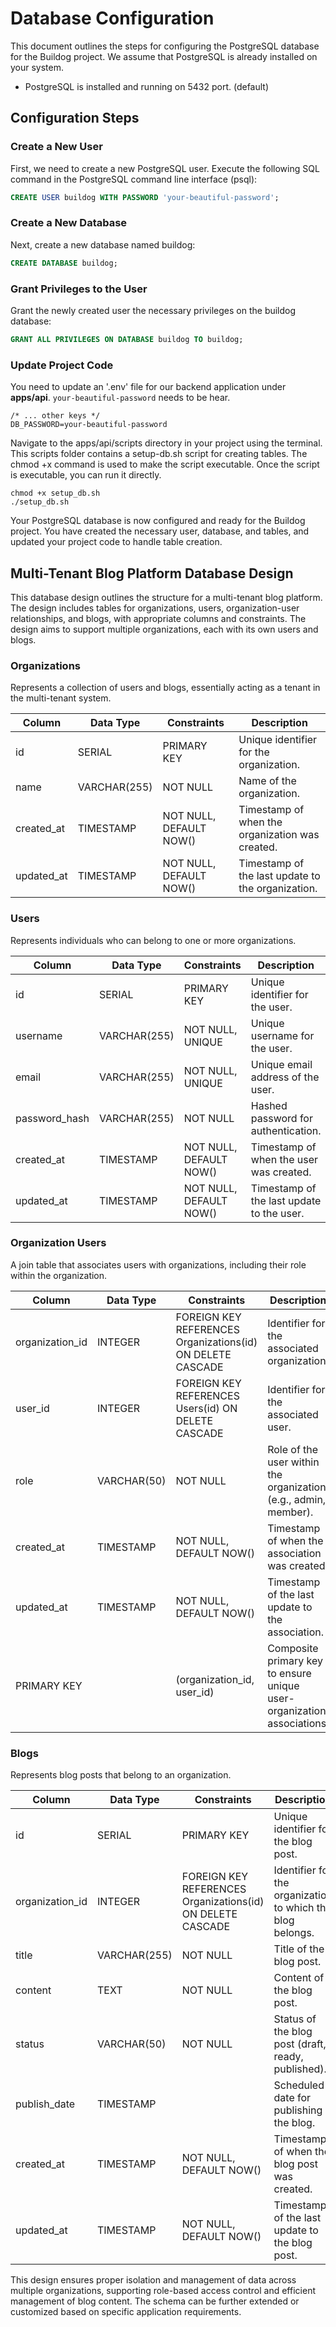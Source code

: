 # Database Configuration

This document outlines the steps for configuring the PostgreSQL database for the Buildog project. We assume that PostgreSQL is already installed on your system.

- PostgreSQL is installed and running on 5432 port. (default)

## Configuration Steps

### Create a New User

First, we need to create a new PostgreSQL user. Execute the following SQL command in the PostgreSQL command line interface (psql):

```sql
CREATE USER buildog WITH PASSWORD 'your-beautiful-password';
```

### Create a New Database

Next, create a new database named buildog:
```sql
CREATE DATABASE buildog;
```

### Grant Privileges to the User

Grant the newly created user the necessary privileges on the buildog database:
```sql
GRANT ALL PRIVILEGES ON DATABASE buildog TO buildog;
```

### Update Project Code

You need to update an '.env' file for our backend application under **apps/api**. `your-beautiful-password` needs to be hear.

```env
/* ... other keys */
DB_PASSWORD=your-beautiful-password
```


Navigate to the apps/api/scripts directory in your project using the terminal. This scripts folder contains a setup-db.sh script for creating tables. The chmod +x command is used to make the script executable. Once the script is executable, you can run it directly.
```
chmod +x setup_db.sh
./setup_db.sh
```

Your PostgreSQL database is now configured and ready for the Buildog project. You have created the necessary user, database, and tables, and updated your project code to handle table creation.

## Multi-Tenant Blog Platform Database Design

This database design outlines the structure for a multi-tenant blog platform. The design includes tables for organizations, users, organization-user relationships, and blogs, with appropriate columns and constraints. The design aims to support multiple organizations, each with its own users and blogs.

### Organizations

Represents a collection of users and blogs, essentially acting as a tenant in the multi-tenant system.

| Column      | Data Type      | Constraints                     | Description                                         |
|-------------|----------------|---------------------------------|-----------------------------------------------------|
| id          | SERIAL         | PRIMARY KEY                     | Unique identifier for the organization.             |
| name        | VARCHAR(255)   | NOT NULL                        | Name of the organization.                           |
| created_at  | TIMESTAMP      | NOT NULL, DEFAULT NOW()         | Timestamp of when the organization was created.     |
| updated_at  | TIMESTAMP      | NOT NULL, DEFAULT NOW()         | Timestamp of the last update to the organization.   |


### Users

Represents individuals who can belong to one or more organizations.

| Column        | Data Type      | Constraints                     | Description                                         |
|---------------|----------------|---------------------------------|-----------------------------------------------------|
| id            | SERIAL         | PRIMARY KEY                     | Unique identifier for the user.                     |
| username      | VARCHAR(255)   | NOT NULL, UNIQUE                | Unique username for the user.                       |
| email         | VARCHAR(255)   | NOT NULL, UNIQUE                | Unique email address of the user.                   |
| password_hash | VARCHAR(255)   | NOT NULL                        | Hashed password for authentication.                 |
| created_at    | TIMESTAMP      | NOT NULL, DEFAULT NOW()         | Timestamp of when the user was created.             |
| updated_at    | TIMESTAMP      | NOT NULL, DEFAULT NOW()         | Timestamp of the last update to the user.           |

### Organization Users

A join table that associates users with organizations, including their role within the organization.

| Column            | Data Type      | Constraints                                                | Description                                                            |
|-------------------|----------------|------------------------------------------------------------|------------------------------------------------------------------------|
| organization_id   | INTEGER        | FOREIGN KEY REFERENCES Organizations(id) ON DELETE CASCADE | Identifier for the associated organization.                            |
| user_id           | INTEGER        | FOREIGN KEY REFERENCES Users(id) ON DELETE CASCADE         | Identifier for the associated user.                                    |
| role              | VARCHAR(50)    | NOT NULL                                                   | Role of the user within the organization (e.g., admin, member).        |
| created_at        | TIMESTAMP      | NOT NULL, DEFAULT NOW()                                    | Timestamp of when the association was created.                         |
| updated_at        | TIMESTAMP      | NOT NULL, DEFAULT NOW()                                    | Timestamp of the last update to the association.                       |
| PRIMARY KEY       |                | (organization_id, user_id)                                 | Composite primary key to ensure unique user-organization associations. |

### Blogs

Represents blog posts that belong to an organization.

| Column           | Data Type      | Constraints                                                | Description                                                |
|------------------|----------------|------------------------------------------------------------|------------------------------------------------------------|
| id               | SERIAL         | PRIMARY KEY                                                | Unique identifier for the blog post.                       |
| organization_id  | INTEGER        | FOREIGN KEY REFERENCES Organizations(id) ON DELETE CASCADE | Identifier for the organization to which the blog belongs. |
| title            | VARCHAR(255)   | NOT NULL                                                   | Title of the blog post.                                    |
| content          | TEXT           | NOT NULL                                                   | Content of the blog post.                                  |
| status           | VARCHAR(50)    | NOT NULL                                                   | Status of the blog post (draft, ready, published).         |
| publish_date     | TIMESTAMP      |                                                            | Scheduled date for publishing the blog.                    |
| created_at       | TIMESTAMP      | NOT NULL, DEFAULT NOW()                                    | Timestamp of when the blog post was created.               |
| updated_at       | TIMESTAMP      | NOT NULL, DEFAULT NOW()                                    | Timestamp of the last update to the blog post.             |

This design ensures proper isolation and management of data across multiple organizations, supporting role-based access control and efficient management of blog content. The schema can be further extended or customized based on specific application requirements.